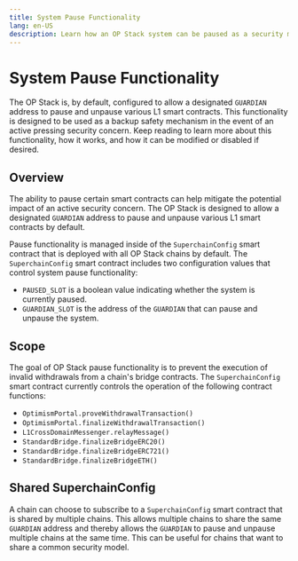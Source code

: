 ```yaml
---
title: System Pause Functionality
lang: en-US
description: Learn how an OP Stack system can be paused as a security mechanism.
---
```


# System Pause Functionality

The OP Stack is, by default, configured to allow a designated `GUARDIAN` address to pause and unpause various L1 smart contracts.
This functionality is designed to be used as a backup safety mechanism in the event of an active pressing security concern.
Keep reading to learn more about this functionality, how it works, and how it can be modified or disabled if desired.

## Overview

The ability to pause certain smart contracts can help mitigate the potential impact of an active security concern.
The OP Stack is designed to allow a designated `GUARDIAN` address to pause and unpause various L1 smart contracts by default.

Pause functionality is managed inside of the `SuperchainConfig` smart contract that is deployed with all OP Stack chains by default.
The `SuperchainConfig` smart contract includes two configuration values that control system pause functionality:

*   `PAUSED_SLOT` is a boolean value indicating whether the system is currently paused.
*   `GUARDIAN_SLOT` is the address of the `GUARDIAN` that can pause and unpause the system.

## Scope

The goal of OP Stack pause functionality is to prevent the execution of invalid withdrawals from a chain's bridge contracts.
The `SuperchainConfig` smart contract currently controls the operation of the following contract functions:

*   `OptimismPortal.proveWithdrawalTransaction()`
*   `OptimismPortal.finalizeWithdrawalTransaction()`
*   `L1CrossDomainMessenger.relayMessage()`
*   `StandardBridge.finalizeBridgeERC20()`
*   `StandardBridge.finalizeBridgeERC721()`
*   `StandardBridge.finalizeBridgeETH()`

## Shared SuperchainConfig

A chain can choose to subscribe to a `SuperchainConfig` smart contract that is shared by multiple chains.
This allows multiple chains to share the same `GUARDIAN` address and thereby allows the `GUARDIAN` to pause and unpause multiple chains at the same time.
This can be useful for chains that want to share a common security model.
